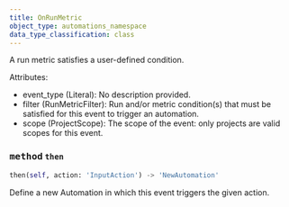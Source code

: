 ```yaml
---
title: OnRunMetric
object_type: automations_namespace
data_type_classification: class
---
```


<Card title="View the source code" href="https://github.com/wandb/wandb/blob/main/wandb/automations/events.py" icon="github"/>



A run metric satisfies a user-defined condition.

Attributes:
- event_type (Literal): No description provided.
- filter (RunMetricFilter): Run and/or metric condition(s) that must be satisfied for this event to trigger an automation.
- scope (ProjectScope): The scope of the event: only projects are valid scopes for this event.

### <kbd>method</kbd> `then`
```python
then(self, action: 'InputAction') -> 'NewAutomation'
```
Define a new Automation in which this event triggers the given action.